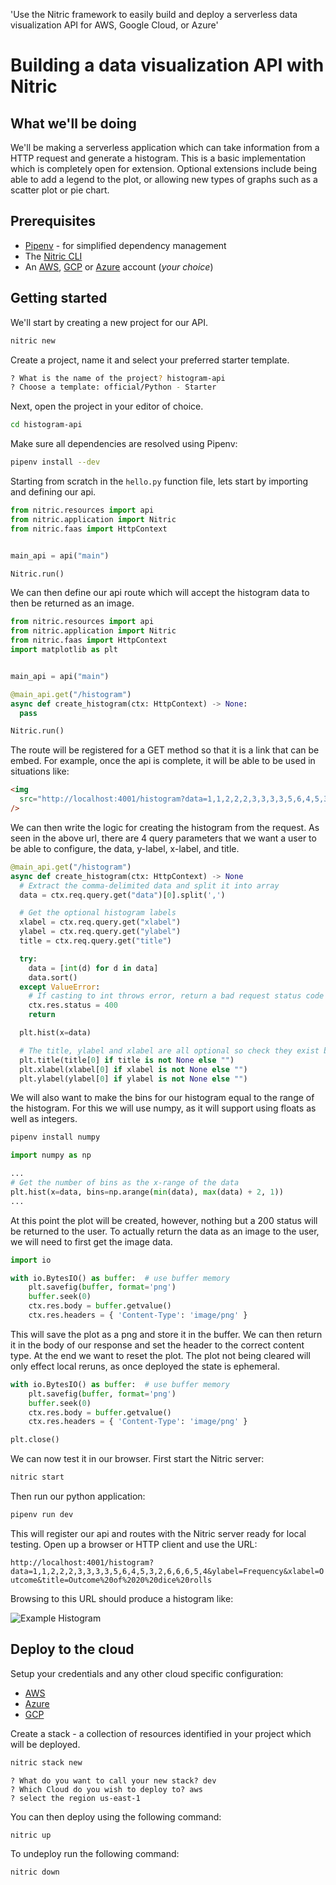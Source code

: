  'Use the Nitric framework to easily build and deploy a serverless data visualization API for AWS, Google Cloud, or Azure'

# Building a data visualization API with Nitric

## What we'll be doing

We'll be making a serverless application which can take information from a HTTP request and generate a histogram. This is a basic implementation which is completely open for extension. Optional extensions include being able to add a legend to the plot, or allowing new types of graphs such as a scatter plot or pie chart.

## Prerequisites

- [Pipenv](https://pypi.org/project/pipenv/) - for simplified dependency management
- The [Nitric CLI](/guides/getting-started/installation)
- An [AWS](https://aws.amazon.com), [GCP](https://cloud.google.com) or [Azure](https://azure.microsoft.com) account (_your choice_)

## Getting started

We'll start by creating a new project for our API.

```bash
nitric new
```

Create a project, name it and select your preferred starter template.

```bash
? What is the name of the project? histogram-api
? Choose a template: official/Python - Starter
```

Next, open the project in your editor of choice.

```bash
cd histogram-api
```

Make sure all dependencies are resolved using Pipenv:

```bash
pipenv install --dev
```

Starting from scratch in the `hello.py` function file, lets start by importing and defining our api.

```python
from nitric.resources import api
from nitric.application import Nitric
from nitric.faas import HttpContext


main_api = api("main")

Nitric.run()

```

We can then define our api route which will accept the histogram data to then be returned as an image.

```python
from nitric.resources import api
from nitric.application import Nitric
from nitric.faas import HttpContext
import matplotlib as plt


main_api = api("main")

@main_api.get("/histogram")
async def create_histogram(ctx: HttpContext) -> None:
  pass

Nitric.run()

```

The route will be registered for a GET method so that it is a link that can be embed. For example, once the api is complete, it will be able to be used in situations like:

```html
<img
  src="http://localhost:4001/histogram?data=1,1,2,2,2,3,3,3,3,5,6,4,5,3,2,6,6,6,5,4&ylabel=frequency&xlabel=dice rolls&title=Experimental probablity of 20 dice rolls"
/>
```

We can then write the logic for creating the histogram from the request. As seen in the above url, there are 4 query parameters that we want a user to be able to configure, the data, y-label, x-label, and title.

```python
@main_api.get("/histogram")
async def create_histogram(ctx: HttpContext) -> None
  # Extract the comma-delimited data and split it into array
  data = ctx.req.query.get("data")[0].split(',')

  # Get the optional histogram labels
  xlabel = ctx.req.query.get("xlabel")
  ylabel = ctx.req.query.get("ylabel")
  title = ctx.req.query.get("title")

  try:
    data = [int(d) for d in data]
    data.sort()
  except ValueError:
    # If casting to int throws error, return a bad request status code
    ctx.res.status = 400
    return

  plt.hist(x=data)

  # The title, ylabel and xlabel are all optional so check they exist before using them.
  plt.title(title[0] if title is not None else "")
  plt.xlabel(xlabel[0] if xlabel is not None else "")
  plt.ylabel(ylabel[0] if ylabel is not None else "")
```

We will also want to make the bins for our histogram equal to the range of the histogram. For this we will use numpy, as it will support using floats as well as integers.

```bash
pipenv install numpy
```

```python
import numpy as np

...
# Get the number of bins as the x-range of the data
plt.hist(x=data, bins=np.arange(min(data), max(data) + 2, 1))
...
```

At this point the plot will be created, however, nothing but a 200 status will be returned to the user. To actually return the data as an image to the user, we will need to first get the image data.

```python
import io

with io.BytesIO() as buffer:  # use buffer memory
    plt.savefig(buffer, format='png')
    buffer.seek(0)
    ctx.res.body = buffer.getvalue()
    ctx.res.headers = { 'Content-Type': 'image/png' }
```

This will save the plot as a png and store it in the buffer. We can then return it in the body of our response and set the header to the correct content type. At the end we want to reset the plot. The plot not being cleared will only effect local reruns, as once deployed the state is ephemeral.

```python
with io.BytesIO() as buffer:  # use buffer memory
    plt.savefig(buffer, format='png')
    buffer.seek(0)
    ctx.res.body = buffer.getvalue()
    ctx.res.headers = { 'Content-Type': 'image/png' }

plt.close()
```

We can now test it in our browser. First start the Nitric server:

```bash
nitric start
```

Then run our python application:

```bash
pipenv run dev
```

This will register our api and routes with the Nitric server ready for local testing. Open up a browser or HTTP client and use the URL:

`http://localhost:4001/histogram?data=1,1,2,2,2,3,3,3,3,5,6,4,5,3,2,6,6,6,5,4&ylabel=Frequency&xlabel=Outcome&title=Outcome%20of%2020%20dice%20rolls`

Browsing to this URL should produce a histogram like:

![Example Histogram](/images/guides/create-histogram/histogram.png)

## Deploy to the cloud

Setup your credentials and any other cloud specific configuration:

- [AWS](/reference/providers/aws)
- [Azure](/reference/providers/azure)
- [GCP](/reference/providers/gcp)

Create a stack - a collection of resources identified in your project which will be deployed.

```bash
nitric stack new
```

```
? What do you want to call your new stack? dev
? Which Cloud do you wish to deploy to? aws
? select the region us-east-1
```

You can then deploy using the following command:

```bash
nitric up
```

To undeploy run the following command:

```bash
nitric down
```
